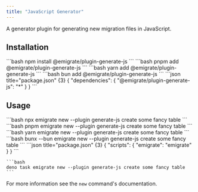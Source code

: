 ```yaml
---
title: "JavaScript Generator"
---
```



A <Link href="/plugins/generators/">generator plugin</Link> for generating new migration files in JavaScript.

## Installation

<Tabs>
  <TabItem label="npm">
    ```bash
    npm install @emigrate/plugin-generate-js
    ```
  </TabItem>
  <TabItem label="pnpm">
    ```bash
    pnpm add @emigrate/plugin-generate-js
    ```
  </TabItem>
  <TabItem label="yarn">
    ```bash
    yarn add @emigrate/plugin-generate-js
    ```
  </TabItem>
  <TabItem label="bun">
    ```bash
    bun add @emigrate/plugin-generate-js
    ```
  </TabItem>
  <TabItem label="deno">
    ```json title="package.json" {3}
    {
      "dependencies": {
        "@emigrate/plugin-generate-js": "*"
      }
    }
    ```
  </TabItem>
</Tabs>

## Usage

<Tabs>
  <TabItem label="npm">
    ```bash
    npx emigrate new --plugin generate-js create some fancy table
    ```
  </TabItem>
  <TabItem label="pnpm">
    ```bash
    pnpm emigrate new --plugin generate-js create some fancy table
    ```
  </TabItem>
  <TabItem label="yarn">
    ```bash
    yarn emigrate new --plugin generate-js create some fancy table
    ```
  </TabItem>
  <TabItem label="bun">
    ```bash
    bunx --bun emigrate new --plugin generate-js create some fancy table
    ```
  </TabItem>
  <TabItem label="deno">
    ```json title="package.json" {3}
    {
      "scripts": {
        "emigrate": "emigrate"
      }
    }
    ```

    ```bash
    deno task emigrate new --plugin generate-js create some fancy table
    ```
  </TabItem>
</Tabs>

For more information see <Link href="/cli/new/">the `new` command</Link>'s documentation.
